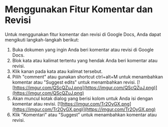 # Menggunakan Fitur Komentar dan Revisi

Untuk menggunakan fitur komentar dan revisi di Google Docs, Anda dapat mengikuti
langkah-langkah berikut:

1. Buka dokumen yang ingin Anda beri komentar atau revisi di Google Docs.
2. Blok kata atau kalimat tertentu yang hendak Anda beri komentar atau revisi.
3. Klik kanan pada kata atau kalimat tersebut.
4. Pilih &quot;comment&quot; atau gunakan shortcut ctrl+alt+M untuk menambahkan komentar atau
   &quot;Suggest edits&quot; untuk menambahkan revisi.
   [![https://imgur.com/QScQZuJ.png](https://imgur.com/QScQZuJ.png)](https://imgur.com/QScQZuJ.png)
5. Akan muncul kotak dialog yang berisi kolom untuk Anda isi dengan komentar atau revisi.
   [![https://imgur.com/Tr2OyGX.png](https://imgur.com/Tr2OyGX.png)](https://imgur.com/Tr2OyGX.png)
6. Klik &quot;Komentari&quot; atau &quot;Suggest&quot; untuk menambahkan komentar atau revisi.
